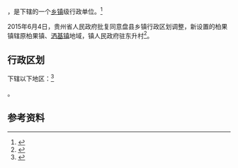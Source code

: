 {{中国乡级行政区|52/02/22/117/000}}

'''{{PAGENAMEBASE}}'''，是{{PRC admin/fullname|52/02/22/117/000|3}}下辖的一个[[乡镇|乡镇]]级行政单位。<ref>{{PRC admin/ref sgc|{{PRC admin/parent|52/02/22/117/000}}}}</ref>

2015年6月4日，贵州省人民政府批复同意盘县乡镇行政区划调整，新设置的柏果镇辖原柏果镇、[[洒基镇|洒基镇]]地域，镇人民政府驻东升村<ref>{{Cite web |url=http://gzsrmzfgb.gzgov.gov.cn/show.aspx?id=12001 |title=省人民政府关于同意盘县乡镇行政区划调整的批复（黔府函〔2015〕128号） |access-date=2017-09-01 |archive-url=https://web.archive.org/web/20170901161440/http://gzsrmzfgb.gzgov.gov.cn/show.aspx?id=12001 |archive-date=2017-09-01 |dead-url=yes }}</ref>。

== 行政区划 ==

{{PAGENAMEBASE}}下辖以下地区：<ref>{{PRC admin/ref sgc|52/02/22/117/000}}</ref>

{{PRC admin/children|52/02/22/117/000}}。

== 参考资料 ==

{{reflist}}

{{行政区划小作品}}
{{PRC admin/navcat|52/02/22/117/000}}